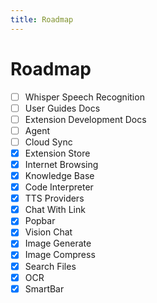 ```yaml
---
title: Roadmap
---
```


# Roadmap


- [ ] Whisper Speech Recognition
- [ ] User Guides Docs
- [ ] Extension Development Docs
- [ ] Agent
- [ ] Cloud Sync
- [x] Extension Store
- [x] Internet Browsing
- [x] Knowledge Base
- [x] Code Interpreter
- [x] TTS Providers
- [x] Chat With Link
- [x] Popbar
- [x] Vision Chat
- [x] Image Generate
- [x] Image Compress
- [x] Search Files
- [x] OCR
- [x] SmartBar
